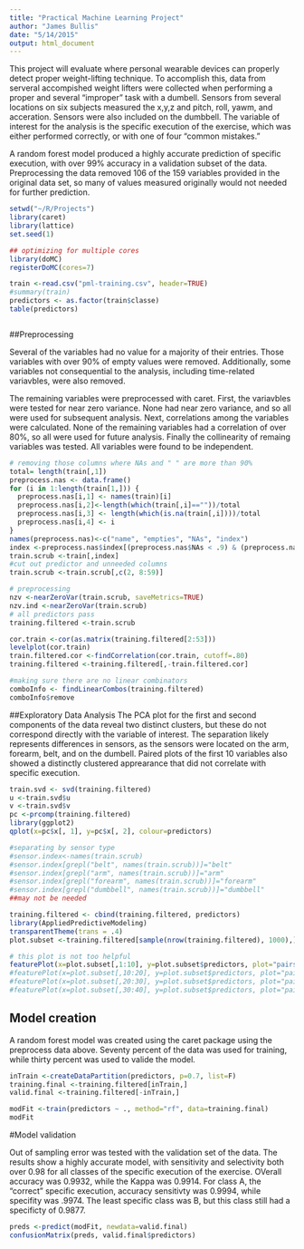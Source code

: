 ```yaml
---
title: "Practical Machine Learning Project"
author: "James Bullis"
date: "5/14/2015"
output: html_document
---
```


This project will evaluate where personal wearable devices can properly detect proper weight-lifting technique.  To  accomplish this, data from serveral accompished weight lifters were collected when performing a proper and several "improper" task with a dumbell.  Sensors from several locations on six subjects measured the x,y,z and pitch, roll, yawm, and acceration.  Sensors were also included on the dumbbell.  The variable of interest for the analysis is the 
specific execution of the exercise, which was either performed correctly, or with one of four "common mistakes."

A random forest model produced a highly accurate prediction of specific execution, with over 99% accuracy in a validation subset of the data.  Preprocessing the data removed 106 of the 159 variables provided in the original data set, so many of values measured originally would not needed for further prediction. 


```r
setwd("~/R/Projects")
library(caret)
library(lattice)
set.seed(1)

## optimizing for multiple cores
library(doMC)
registerDoMC(cores=7)

train <-read.csv("pml-training.csv", header=TRUE)
#summary(train)
predictors <- as.factor(train$classe)
table(predictors)



```

##Preprocessing

Several of the variables had no value for a majority of their entries.  Those variables with over 90% of empty values were removed.  Additionally, some variables not consequential to the analysis, including time-related variavbles, were also removed.

The remaining variables were preprocessed with caret.  First, the variavbles were tested for near zero variance.  None had near zero variance, and so all were used for subsequent analysis.  Next, correlations among the variables were calculated.  None of the remaining variables had a correlation of over 80%, so all were used for future analysis.  Finally the collinearity of remaing variables was tested.  All variables were found to be independent.  


```r
# removing those columns where NAs and " " are more than 90%
total= length(train[,1])
preprocess.nas <- data.frame()
for (i in 1:length(train[1,])) {
  preprocess.nas[i,1] <- names(train)[i]
  preprocess.nas[i,2]<-length(which(train[,i]==""))/total
  preprocess.nas[i,3] <- length(which(is.na(train[,i])))/total
  preprocess.nas[i,4] <- i
}
names(preprocess.nas)<-c("name", "empties", "NAs", "index")
index <-preprocess.nas$index[(preprocess.nas$NAs < .9) & (preprocess.nas$empties < .9)]
train.scrub <-train[,index]
#cut out predictor and unneeded columns
train.scrub <-train.scrub[,c(2, 8:59)]

# preprocessing
nzv <-nearZeroVar(train.scrub, saveMetrics=TRUE)
nzv.ind <-nearZeroVar(train.scrub)
# all predictors pass
training.filtered <-train.scrub

cor.train <-cor(as.matrix(training.filtered[2:53]))
levelplot(cor.train)
train.filtered.cor <-findCorrelation(cor.train, cutoff=.80)
training.filtered <-training.filtered[,-train.filtered.cor]

#making sure there are no linear combinators
comboInfo <- findLinearCombos(training.filtered)
comboInfo$remove


```

##Exploratory Data Analysis
The PCA plot for the first and second components of the data reveal two distinct clusters, but these do not correspond directly with the variable of interest.  The separation likely represents differences in sensors, as the sensors were located on the arm, forearm, belt, and on the dumbell.  Paired plots of the first 10 variables also showed a distinctly clustered apprearance that did not correlate with specific execution.


```r
train.svd <- svd(training.filtered)
u <-train.svd$u
v <-train.svd$v 
pc <-prcomp(training.filtered)
library(ggplot2)
qplot(x=pc$x[, 1], y=pc$x[, 2], colour=predictors)

#separating by sensor type
#sensor.index<-names(train.scrub)
#sensor.index[grepl("belt", names(train.scrub))]="belt"
#sensor.index[grepl("arm", names(train.scrub))]="arm"
#sensor.index[grepl("forearm", names(train.scrub))]="forearm"
#sensor.index[grepl("dumbbell", names(train.scrub))]="dumbbell"
##may not be needed

training.filtered <- cbind(training.filtered, predictors)
library(AppliedPredictiveModeling)
transparentTheme(trans = .4)
plot.subset <-training.filtered[sample(nrow(training.filtered), 1000),]

# this plot is not too helpful
featurePlot(x=plot.subset[,1:10], y=plot.subset$predictors, plot="pairs",auto.key = list(columns = 5))
#featurePlot(x=plot.subset[,10:20], y=plot.subset$predictors, plot="pairs",auto.key = list(columns = 5))
#featurePlot(x=plot.subset[,20:30], y=plot.subset$predictors, plot="pairs",auto.key = list(columns = 5))
#featurePlot(x=plot.subset[,30:40], y=plot.subset$predictors, plot="pairs",auto.key = list(columns = 5))


```

## Model creation
A random forest model was created using the caret package using the preprocess data above.  Seventy percent of the data was used for training, while thirty percent was used to valide the model.


```r
inTrain <-createDataPartition(predictors, p=0.7, list=F)
training.final <-training.filtered[inTrain,]
valid.final <-training.filtered[-inTrain,]

modFit <-train(predictors ~ ., method="rf", data=training.final)
modFit

```


#Model validation

Out of sampling error was tested with the validation set of the data.  The results show a highly accurate model, with sensitivity and selectivity both over 0.98 for all classes of the specific execution of the exercise.  OVerall accuracy was 0.9932, while the Kappa was 0.9914.  For class A, the "correct" specific execution, accuracy sensitivty was 0.9994, while specifity was .9974.  The least specific class was B, but this class still had a specificty of 0.9877.

```r

preds <-predict(modFit, newdata=valid.final)
confusionMatrix(preds, valid.final$predictors)

```







